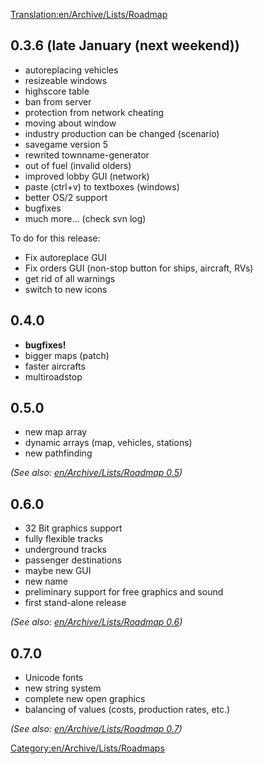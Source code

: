 [[Translation:en/Archive/Lists/Roadmap]]
[[Category:en/Archive/Lists/Roadmaps]]

==0.3.6 (late January (next weekend))==
*autoreplacing vehicles
*resizeable windows
*highscore table
*ban from server
*protection from network cheating
*moving about window
*industry production can be changed (scenario)
*savegame version 5
*rewrited townname-generator
*out of fuel (invalid olders)
*improved lobby GUI (network)
*paste (ctrl+v) to textboxes (windows)
*better OS/2 support
*bugfixes
*much more... (check svn log)

To do for this release:
*Fix autoreplace GUI
*Fix orders GUI (non-stop button for ships, aircraft, RVs)
*get rid of all warnings
*switch to new icons

==0.4.0==
*'''bugfixes!'''
*bigger maps (patch)
*faster aircrafts
*multiroadstop

==0.5.0==
*new map array
*dynamic arrays (map, vehicles, stations) 
*new pathfinding
''(See also: [[en/Archive/Lists/Roadmap 0.5]])''

==0.6.0==
*32 Bit graphics support
*fully flexible tracks
*underground tracks
*passenger destinations
*maybe new GUI
*new name
*preliminary support for free graphics and sound
*first stand-alone release
''(See also: [[en/Archive/Lists/Roadmap 0.6]])''

==0.7.0==
*Unicode fonts
*new string system
*complete new open graphics
*balancing of values (costs, production rates, etc.)
''(See also: [[en/Archive/Lists/Roadmap 0.7]])''